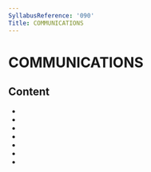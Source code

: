 ```yaml
---
SyllabusReference: '090'
Title: COMMUNICATIONS
---
```


# COMMUNICATIONS

## Content

- <Link href="090.01" />
- <Link href="090.02" />
- <Link href="090.03" />
- <Link href="090.04" />
- <Link href="090.05" />
- <Link href="090.06" />
- <Link href="090.07" />
